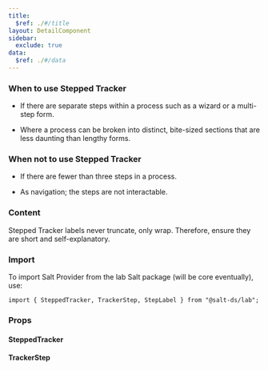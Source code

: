 ```yaml
---
title:
  $ref: ./#/title
layout: DetailComponent
sidebar:
  exclude: true
data:
  $ref: ./#/data
---
```


### When to use Stepped Tracker

- If there are separate steps within a process such as a wizard or a multi-step form.

- Where a process can be broken into distinct, bite-sized sections that are less daunting than lengthy forms.

### When not to use Stepped Tracker

- If there are fewer than three steps in a process.

- As navigation; the steps are not interactable.

### Content

Stepped Tracker labels never truncate, only wrap. Therefore, ensure they are short and self-explanatory.

### Import

To import Salt Provider from the lab Salt package (will be core eventually), use:

```
import { SteppedTracker, TrackerStep, StepLabel } from "@salt-ds/lab";
```

### Props

#### SteppedTracker

<PropsTable packageName="lab" componentName="SteppedTracker" />

#### TrackerStep

<PropsTable packageName="lab" componentName="TrackerStep" />
